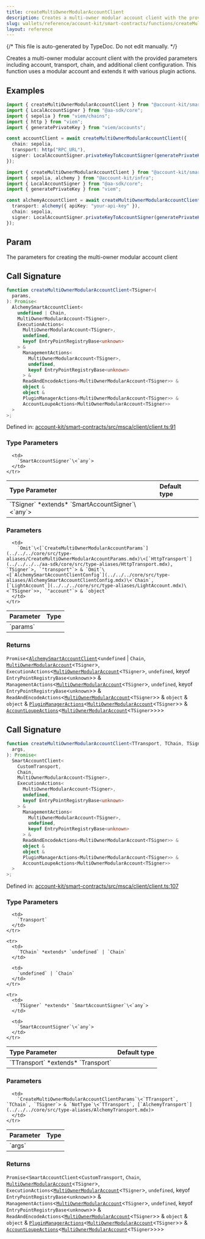 ```yaml
---
title: createMultiOwnerModularAccountClient
description: Creates a multi-owner modular account client with the provided parameters including account, transport, chain, and additional client configuration. This function uses a modular account and extends it with various plugin actions.
slug: wallets/reference/account-kit/smart-contracts/functions/createMultiOwnerModularAccountClient
layout: reference
---
```


{/* This file is auto-generated by TypeDoc. Do not edit manually. */}

Creates a multi-owner modular account client with the provided parameters including account, transport, chain, and additional client configuration. This function uses a modular account and extends it with various plugin actions.

## Examples

```ts
import { createMultiOwnerModularAccountClient } from "@account-kit/smart-contracts";
import { LocalAccountSigner } from "@aa-sdk/core";
import { sepolia } from "viem/chains";
import { http } from "viem";
import { generatePrivateKey } from "viem/accounts";

const accountClient = await createMultiOwnerModularAccountClient({
  chain: sepolia,
  transport: http("RPC_URL"),
  signer: LocalAccountSigner.privateKeyToAccountSigner(generatePrivateKey()),
});
```

```ts
import { createMultiOwnerModularAccountClient } from "@account-kit/smart-contracts";
import { sepolia, alchemy } from "@account-kit/infra";
import { LocalAccountSigner } from "@aa-sdk/core";
import { generatePrivateKey } from "viem";

const alchemyAccountClient = await createMultiOwnerModularAccountClient({
  transport: alchemy({ apiKey: "your-api-key" }),
  chain: sepolia,
  signer: LocalAccountSigner.privateKeyToAccountSigner(generatePrivateKey()),
});
```

## Param

The parameters for creating the multi-owner modular account client

## Call Signature

```ts
function createMultiOwnerModularAccountClient<TSigner>(
  params,
): Promise<
  AlchemySmartAccountClient<
    undefined | Chain,
    MultiOwnerModularAccount<TSigner>,
    ExecutionActions<
      MultiOwnerModularAccount<TSigner>,
      undefined,
      keyof EntryPointRegistryBase<unknown>
    > &
      ManagementActions<
        MultiOwnerModularAccount<TSigner>,
        undefined,
        keyof EntryPointRegistryBase<unknown>
      > &
      ReadAndEncodeActions<MultiOwnerModularAccount<TSigner>> &
      object &
      object &
      PluginManagerActions<MultiOwnerModularAccount<TSigner>> &
      AccountLoupeActions<MultiOwnerModularAccount<TSigner>>
  >
>;
```

Defined in: [account-kit/smart-contracts/src/msca/client/client.ts:91](https://github.com/alchemyplatform/aa-sdk/blob/dc58c113ff1eeb06d4b3f76c505cbbaad47db8fc/account-kit/smart-contracts/src/msca/client/client.ts#L91)

### Type Parameters

<table>
  <thead>
    <tr>
      <th align="left">Type Parameter</th>
      <th align="left">Default type</th>
    </tr>
  </thead>

  <tbody>
    <tr>
      <td>
        `TSigner` *extends* `SmartAccountSigner`\<`any`>
      </td>

      <td>
        `SmartAccountSigner`\<`any`>
      </td>
    </tr>

  </tbody>
</table>

### Parameters

<table>
  <thead>
    <tr>
      <th align="left">Parameter</th>
      <th align="left">Type</th>
    </tr>
  </thead>

  <tbody>
    <tr>
      <td>
        `params`
      </td>

      <td>
        `Omit`\<[`CreateMultiOwnerModularAccountParams`](../../../core/src/type-aliases/CreateMultiOwnerModularAccountParams.mdx)\<[`HttpTransport`](../../../../aa-sdk/core/src/type-aliases/HttpTransport.mdx), `TSigner`>, `"transport"`> & `Omit`\<[`AlchemySmartAccountClientConfig`](../../../core/src/type-aliases/AlchemySmartAccountClientConfig.mdx)\<`Chain`, [`LightAccount`](../../../core/src/type-aliases/LightAccount.mdx)\<`TSigner`>>, `"account"`> & `object`
      </td>
    </tr>

  </tbody>
</table>

### Returns

`Promise`\<[`AlchemySmartAccountClient`](../../../core/src/type-aliases/AlchemySmartAccountClient.mdx)\<`undefined` | `Chain`, [`MultiOwnerModularAccount`](../type-aliases/MultiOwnerModularAccount.mdx)\<`TSigner`>, `ExecutionActions`\<[`MultiOwnerModularAccount`](../type-aliases/MultiOwnerModularAccount.mdx)\<`TSigner`>, `undefined`, keyof `EntryPointRegistryBase`\<`unknown`>> & `ManagementActions`\<[`MultiOwnerModularAccount`](../type-aliases/MultiOwnerModularAccount.mdx)\<`TSigner`>, `undefined`, keyof `EntryPointRegistryBase`\<`unknown`>> & `ReadAndEncodeActions`\<[`MultiOwnerModularAccount`](../type-aliases/MultiOwnerModularAccount.mdx)\<`TSigner`>> & `object` & `object` & [`PluginManagerActions`](../type-aliases/PluginManagerActions.mdx)\<[`MultiOwnerModularAccount`](../type-aliases/MultiOwnerModularAccount.mdx)\<`TSigner`>> & [`AccountLoupeActions`](../type-aliases/AccountLoupeActions.mdx)\<[`MultiOwnerModularAccount`](../type-aliases/MultiOwnerModularAccount.mdx)\<`TSigner`>>>>

## Call Signature

```ts
function createMultiOwnerModularAccountClient<TTransport, TChain, TSigner>(
  args,
): Promise<
  SmartAccountClient<
    CustomTransport,
    Chain,
    MultiOwnerModularAccount<TSigner>,
    ExecutionActions<
      MultiOwnerModularAccount<TSigner>,
      undefined,
      keyof EntryPointRegistryBase<unknown>
    > &
      ManagementActions<
        MultiOwnerModularAccount<TSigner>,
        undefined,
        keyof EntryPointRegistryBase<unknown>
      > &
      ReadAndEncodeActions<MultiOwnerModularAccount<TSigner>> &
      object &
      object &
      PluginManagerActions<MultiOwnerModularAccount<TSigner>> &
      AccountLoupeActions<MultiOwnerModularAccount<TSigner>>
  >
>;
```

Defined in: [account-kit/smart-contracts/src/msca/client/client.ts:107](https://github.com/alchemyplatform/aa-sdk/blob/dc58c113ff1eeb06d4b3f76c505cbbaad47db8fc/account-kit/smart-contracts/src/msca/client/client.ts#L107)

### Type Parameters

<table>
  <thead>
    <tr>
      <th align="left">Type Parameter</th>
      <th align="left">Default type</th>
    </tr>
  </thead>

  <tbody>
    <tr>
      <td>
        `TTransport` *extends* `Transport`
      </td>

      <td>
        `Transport`
      </td>
    </tr>

    <tr>
      <td>
        `TChain` *extends* `undefined` | `Chain`
      </td>

      <td>
        `undefined` | `Chain`
      </td>
    </tr>

    <tr>
      <td>
        `TSigner` *extends* `SmartAccountSigner`\<`any`>
      </td>

      <td>
        `SmartAccountSigner`\<`any`>
      </td>
    </tr>

  </tbody>
</table>

### Parameters

<table>
  <thead>
    <tr>
      <th align="left">Parameter</th>
      <th align="left">Type</th>
    </tr>
  </thead>

  <tbody>
    <tr>
      <td>
        `args`
      </td>

      <td>
        `CreateMultiOwnerModularAccountClientParams`\<`TTransport`, `TChain`, `TSigner`> & `NotType`\<`TTransport`, [`AlchemyTransport`](../../../core/src/type-aliases/AlchemyTransport.mdx)>
      </td>
    </tr>

  </tbody>
</table>

### Returns

`Promise`\<`SmartAccountClient`\<`CustomTransport`, `Chain`, [`MultiOwnerModularAccount`](../type-aliases/MultiOwnerModularAccount.mdx)\<`TSigner`>, `ExecutionActions`\<[`MultiOwnerModularAccount`](../type-aliases/MultiOwnerModularAccount.mdx)\<`TSigner`>, `undefined`, keyof `EntryPointRegistryBase`\<`unknown`>> & `ManagementActions`\<[`MultiOwnerModularAccount`](../type-aliases/MultiOwnerModularAccount.mdx)\<`TSigner`>, `undefined`, keyof `EntryPointRegistryBase`\<`unknown`>> & `ReadAndEncodeActions`\<[`MultiOwnerModularAccount`](../type-aliases/MultiOwnerModularAccount.mdx)\<`TSigner`>> & `object` & `object` & [`PluginManagerActions`](../type-aliases/PluginManagerActions.mdx)\<[`MultiOwnerModularAccount`](../type-aliases/MultiOwnerModularAccount.mdx)\<`TSigner`>> & [`AccountLoupeActions`](../type-aliases/AccountLoupeActions.mdx)\<[`MultiOwnerModularAccount`](../type-aliases/MultiOwnerModularAccount.mdx)\<`TSigner`>>>>
